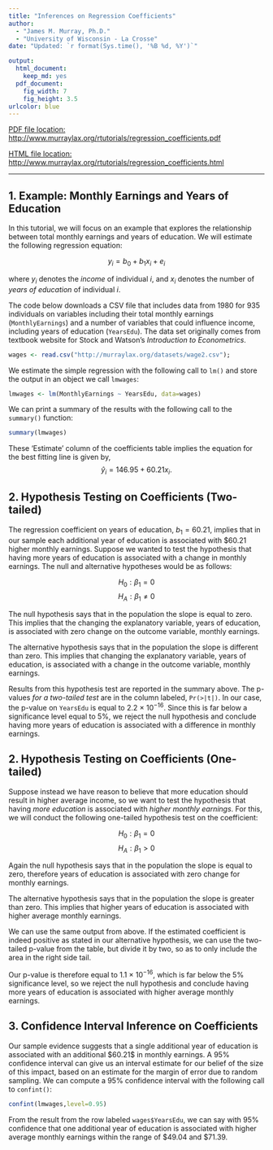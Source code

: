 ```yaml
---
title: "Inferences on Regression Coefficients"
author: 
  - "James M. Murray, Ph.D."
  - "University of Wisconsin - La Crosse"
date: "Updated: `r format(Sys.time(), '%B %d, %Y')`"

output: 
  html_document:
    keep_md: yes
  pdf_document:
    fig_width: 7
    fig_height: 3.5
urlcolor: blue
---
```


[PDF file location: http://www.murraylax.org/rtutorials/regression_coefficients.pdf](http://www.murraylax.org/rtutorials/regression_coefficients.pdf)

[HTML file location: http://www.murraylax.org/rtutorials/regression_coefficients.html](http://www.murraylax.org/rtutorials/regression_coefficients.html)

* * * * 

## 1. Example: Monthly Earnings and Years of Education ##

In this tutorial, we will focus on an example that explores the relationship between total monthly earnings and years of education.  We will estimate the following regression equation:

$$ y_i = b_0 + b_1 x_i + e_i  $$ 

where $y_i$ denotes the *income* of individual $i$, and $x_i$ denotes the number of *years of education* of individual $i$.

The code below downloads a CSV file that includes data from 1980 for 935 individuals on variables including their total monthly earnings (`MonthlyEarnings`) and a number of variables that could influence income, including years of education (`YearsEdu`).  The data set originally comes from textbook website for Stock and Watson's *Introduction to Econometrics*.

```r
wages <- read.csv("http://murraylax.org/datasets/wage2.csv");
```


We estimate the simple regression with the following call to `lm()` and store the output in an object we call `lmwages`:
```r
lmwages <- lm(MonthlyEarnings ~ YearsEdu, data=wages)
```

We can print a summary of the results with the following call to the `summary()` function:
```r
summary(lmwages)
```

These 'Estimate' column of the coefficients table implies the equation for the best fitting line is given by,
$$\hat{y}_i = 146.95 + 60.21 x_i.$$

## 2. Hypothesis Testing on Coefficients (Two-tailed) ##

The regression coefficient on years of education, $b_1=60.21$, implies that in our sample each additional year of education is associated with \$60.21 higher monthly earnings.  Suppose we wanted to test the hypothesis that having more years of education is associated with a change in monthly earnings.   The null and alternative hypotheses would be as follows:

$$ H_0: \beta_1 = 0 $$
$$ H_A: \beta_1 \neq 0 $$

The null hypothesis says that in the population the slope is equal to zero.  This implies that the changing the explanatory variable, years of education, is associated with zero change on the outcome variable, monthly earnings.  

The alternative hypothesis says that in the population the slope is different than zero.  This implies that changing the explanatory variable, years of education, is associated with a change in the outcome variable, monthly earnings.

Results from this hypothesis test are reported in the summary above.  The p-values *for a two-tailed test* are in the column labeled, `Pr(>|t|)`.  In our case, the p-value on `YearsEdu` is equal to $2.2~\times~10^{-16}$.  Since this is far below a significance level equal to 5\%, we reject the null hypothesis and conclude having more years of education is associated with a difference in monthly earnings.

## 2. Hypothesis Testing on Coefficients (One-tailed) ##

Suppose instead we have reason to believe that more education should result in higher average income, so we want to test the hypothesis that having *more education* is associated with *higher monthly earnings*.  For this, we will conduct the following one-tailed hypothesis test on the coefficient:

$$ H_0: \beta_1 = 0 $$
$$ H_A: \beta_1 > 0 $$

Again the null hypothesis says that in the population the slope is equal to zero, therefore years of education is associated with zero change for monthly earnings.

The alternative hypothesis says that in the population the slope is greater than zero.  This implies that higher years of education is associated with higher average monthly earnings.

We can use the same output from above.  If the estimated coefficient is indeed positive as stated in our alternative hypothesis, we can use the two-tailed p-value from the table, but divide it by two, so as to only include the area in the right side tail.

Our p-value is therefore equal to $1.1~\times~10^{-16}$, which is far below the 5\% significance level, so we reject the null hypothesis and conclude having more years of education is associated with higher average monthly earnings.

## 3. Confidence Interval Inference on Coefficients ##

Our sample evidence suggests that a single additional year of education is associated with an additional \$60.21$ in monthly earnings.  A 95\% confidence interval can give us an interval estimate for our belief of the size of this impact, based on an estimate for the margin of error due to random sampling.  We can compute a 95\% confidence interval with the following call to `confint()`:
```r
confint(lmwages,level=0.95)
```

From the result from the row labeled `wages$YearsEdu`, we can say with 95\% confidence that one additional year of education is associated with higher average monthly earnings within the range of \$49.04 and \$71.39.

